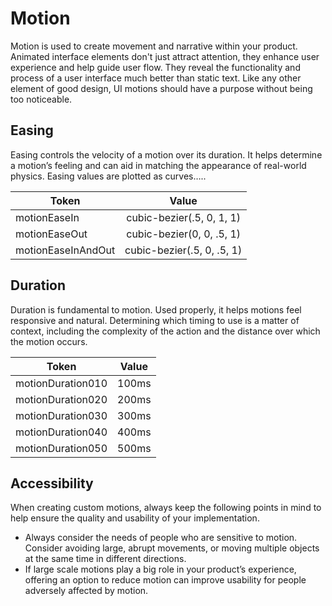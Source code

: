 

# Motion

Motion is used to create movement and narrative within your product. Animated interface elements don't just attract attention, they enhance user experience and help guide user flow.
They reveal the functionality and process of a user interface much better than static text. Like any other element of good design, UI motions should have a purpose without being too noticeable.

## Easing

Easing controls the velocity of a motion over its duration. It helps determine a motion’s feeling and can aid in matching the appearance of real-world physics. Easing values are plotted as curves…..

| Token         |                      Value                        |
| ------------ | :-------------------------------------------------: |
| motionEaseIn     | cubic-bezier(.5, 0, 1, 1)     |
| motionEaseOut      | cubic-bezier(0, 0, .5, 1)      |
| motionEaseInAndOut   | cubic-bezier(.5, 0, .5, 1)        |

## Duration

Duration is fundamental to motion. Used properly, it helps motions feel responsive and natural.
Determining which timing to use is a matter of context, including the complexity of the action and the distance over which the motion occurs.

| Token         |                      Value                        |
| ------------ | :-------------------------------------------------: |
| motionDuration010     | 100ms     |
| motionDuration020     | 200ms     |
| motionDuration030     | 300ms     |
| motionDuration040     | 400ms     |
| motionDuration050     | 500ms     |

## Accessibility

When creating custom motions, always keep the following points in mind to help ensure the quality and usability of your implementation.

- Always consider the needs of people who are sensitive to motion. Consider avoiding large, abrupt movements, or moving multiple objects at the same time in different directions.
- If large scale motions play a big role in your product’s experience, offering an option to reduce motion can improve usability for people adversely affected by motion.


